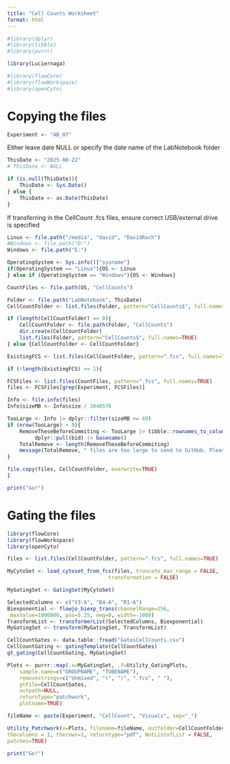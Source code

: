 ```yaml
---
title: "Cell Counts Worksheet"
format: html
---
```


```r
#library(dplyr)
#library(tibble)
#library(purrr)

library(Luciernaga)

#library(flowCore)
#library(flowWorkspace)
#library(openCyto)
```

# Copying the files 

```r
Experiment <- "AB_07"
```

Either leave date NULL or specify the date name of the LabNotebook folder

```r
ThisDate <- "2025-08-22"
# ThisDate <- NULL

if (is.null(ThisDate)){
    ThisDate <- Sys.Date()
} else {
    ThisDate <- as.Date(ThisDate)
}
```

If transferring in the CellCount .fcs files, ensure correct USB/external drive is specified
```r
Linux <- file.path("/media", "david", "DavidRach")
#Windows <- file.path("D:")
Windows <- file.path("E:")

OperatingSystem <- Sys.info()["sysname"]
if(OperatingSystem == "Linux"){OS <- Linux
} else if (OperatingSystem == "Windows"){OS <- Windows}

CountFiles <- file.path(OS, "CellCounts")

Folder <- file.path("LabNotebook", ThisDate)
CellCountFolder <- list.files(Folder, pattern="CellCounts$", full.names=TRUE)
```

```r
if (length(CellCountFolder) == 0){
    CellCountFolder <- file.path(Folder, "CellCounts")
    dir.create(CellCountFolder)
    list.files(Folder, pattern="CellCounts$", full.names=TRUE)
} else {CellCountFolder <- CellCountFolder}

ExistingFCS <- list.files(CellCountFolder, pattern=".fcs", full.names=TRUE)

if (!length(ExistingFCS) >= 1){

FCSFiles <- list.files(CountFiles, pattern=".fcs", full.names=TRUE)
files <- FCSFiles[grep(Experiment, FCSFiles)]

Info <- file.info(files)
Info$sizeMB <- Info$size / 1048576

TooLarge <- Info |> dplyr::filter(sizeMB >= 49)
if (nrow(TooLarge) > 0){
    RemoveTheseBeforeCommiting <- TooLarge |> tibble::rownames_to_column(var="bid") |>
         dplyr::pull(bid) |> basename()
    TotalRemove <- length(RemoveTheseBeforeCommiting)
    message(TotalRemove, " files are too large to send to GitHub. Please ensure they are removed")
}

file.copy(files, CellCountFolder, overwrite=TRUE)
}
```

```r
print("Go!")
```

# Gating the files

```r
library(flowCore)
library(flowWorkspace)
library(openCyto)

files <- list.files(CellCountFolder, pattern=".fcs", full.names=TRUE)

MyCytoSet <- load_cytoset_from_fcs(files, truncate_max_range = FALSE,
                                 transformation = FALSE)

MyGatingSet <- GatingSet(MyCytoSet)

SelectedColumns <- c("V3-A", "B4-A", "R1-A")
Biexponential <- flowjo_biexp_trans(channelRange=256,
 maxValue=1000000, pos=5.25, neg=0, width=-1000)
TransformList <- transformerList(SelectedColumns, Biexponential)
MyGatingSet <- transform(MyGatingSet, TransformList)

CellCountGates <- data.table::fread("GatesCellCounts.csv")
CellCountGating <- gatingTemplate(CellCountGates)
gt_gating(CellCountGating, MyGatingSet)
```

```r
Plots <- purrr::map(.x=MyGatingSet, .f=Utility_GatingPlots,
    sample.name=c("GROUPNAME", "TUBENAME"),
    removestrings=c("Unmixed", "(", ")", ".fcs", " "),
    gtFile=CellCountGates, 
    outpath=NULL,
    returnType="patchwork",
    plotname=TRUE)

fileName <- paste(Experiment, "CellCount", "Visuals", sep="_")

Utility_Patchwork(x=Plots, filename=fileName, outfolder=CellCountFolder,
thecolumns = 1, therows=1, returntype="pdf", NotListofList = FALSE,
patches=TRUE)
```

```r
print("Go!")
```

